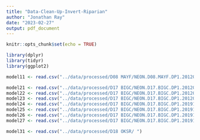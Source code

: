 ```yaml
---
title: "Data-Clean-Up-Invert-Riparian"
author: "Jonathan Ray"
date: "2023-02-27"
output: pdf_document
---
```


```r
knitr::opts_chunk$set(echo = TRUE)
```

```r
library(dplyr)
library(tidyr)
library(ggplot2)
```


```r
model11 <- read.csv("../data/processed/D08 MAYF/NEON.D08.MAYF.DP1.20120.001.inv_taxonomyProcessed.2017-03.expanded.20221122T184129Z.csv")


```

```r
model21 <- read.csv("../data/processed/D17 BIGC/NEON.D17.BIGC.DP1.20120.001.inv_taxonomyProcessed.2018-07.expanded.20221128T191616Z.csv")
model22 <- read.csv("../data/processed/D17 BIGC/NEON.D17.BIGC.DP1.20120.001.inv_taxonomyProcessed.2019-07.expanded.20221128T162452Z 2.csv")
model23 <- read.csv("../data/processed/D17 BIGC/NEON.D17.BIGC.DP1.20120.001.inv_taxonomyProcessed.2021-07.expanded.20221129T222632Z.csv")
model24 <- read.csv("../data/processed/D17 BIGC/NEON.D17.BIGC.DP1.20191.001.rip_percentComposition.2018-07.basic.20230112T002002Z.csv")
model25 <- read.csv("../data/processed/D17 BIGC/NEON.D17.BIGC.DP1.20191.001.rip_percentComposition.2019-07.basic.20230112T002213Z.csv")
model26 <- read.csv("../data/processed/D17 BIGC/NEON.D17.BIGC.DP1.20191.001.rip_percentComposition.2021-08.basic.20230112T001807Z.csv")
model27 <- read.csv("../data/processed/D17 BIGC/NEON.D17.BIGC.DP1.20191.001.rip_percentComposition.2021-08.basic.20230112T001807Z.csv")
```

```r
model31 <- read.csv("../data/processed/D18 OKSR/ ")

```

```r

```

```r

```

```r

```

```r

```

```r

```

```r

```